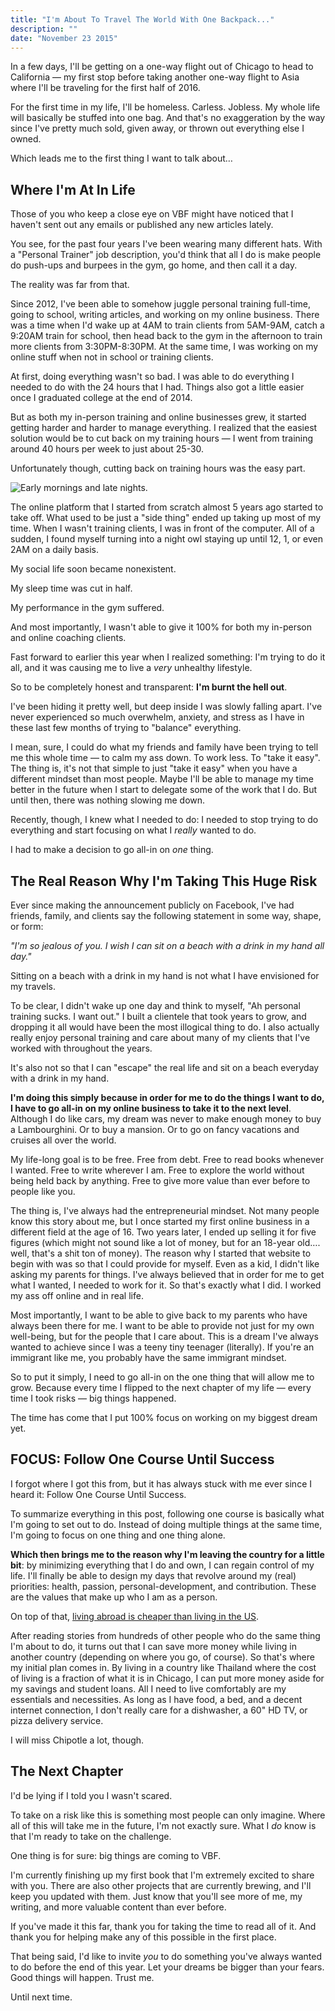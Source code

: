 ```yaml
---
title: "I'm About To Travel The World With One Backpack..."
description: ""
date: "November 23 2015"
---
```


In a few days, I'll be getting on a one-way flight out of Chicago to head to California — my first stop before taking another one-way flight to Asia where I'll be traveling for the first half of 2016.

For the first time in my life, I'll be homeless. Carless. Jobless. My whole life will basically be stuffed into one bag. And that's no exaggeration by the way since I've pretty much sold, given away, or thrown out everything else I owned.

Which leads me to the first thing I want to talk about… 

## Where I'm At In Life

Those of you who keep a close eye on VBF might have noticed that I haven't sent out any emails or published any new articles lately.

You see, for the past four years I've been wearing many different hats. With a "Personal Trainer" job description, you'd think that all I do is make people do push-ups and burpees in the gym, go home, and then call it a day.

The reality was far from that.

Since 2012, I've been able to somehow juggle personal training full-time, going to school, writing articles, and working on my online business. There was a time when I'd wake up at 4AM to train clients from 5AM-9AM, catch a 9:20AM train for school, then head back to the gym in the afternoon to train more clients from 3:30PM-8:30PM. At the same time, I was working on my online stuff when not in school or training clients.

At first, doing everything wasn't so bad. I was able to do everything I needed to do with the 24 hours that I had. Things also got a little easier once I graduated college at the end of 2014.

But as both my in-person training and online businesses grew, it started getting harder and harder to manage everything. I realized that the easiest solution would be to cut back on my training hours — I went from training around 40 hours per week to just about 25-30.

Unfortunately though, cutting back on training hours was the easy part.

<MediaWide>

![Early mornings and late nights.](/img/von-blanco-fitness-life.png)

</MediaWide>

The online platform that I started from scratch almost 5 years ago started to take off. What used to be just a "side thing" ended up taking up most of my time. When I wasn't training clients, I was in front of the computer. All of a sudden, I found myself turning into a night owl staying up until 12, 1, or even 2AM on a daily basis.

My social life soon became nonexistent.

My sleep time was cut in half.

My performance in the gym suffered.

And most importantly, I wasn't able to give it 100% for both my in-person and online coaching clients.

Fast forward to earlier this year when I realized something: I'm trying to do it all, and it was causing me to live a _very_ unhealthy lifestyle.

So to be completely honest and transparent: **I'm burnt the hell out**.

I've been hiding it pretty well, but deep inside I was slowly falling apart. I've never experienced so much overwhelm, anxiety, and stress as I have in these last few months of trying to "balance" everything.

I mean, sure, I could do what my friends and family have been trying to tell me this whole time — to calm my ass down. To work less. To "take it easy". The thing is, it's not that simple to just "take it easy" when you have a different mindset than most people. Maybe I'll be able to manage my time better in the future when I start to delegate some of the work that I do. But until then, there was nothing slowing me down.

Recently, though, I knew what I needed to do: I needed to stop trying to do everything and start focusing on what I _really_ wanted to do.

I had to make a decision to go all-in on _one_ thing.

## The Real Reason Why I'm Taking This Huge Risk

Ever since making the announcement publicly on Facebook, I've had friends, family, and clients say the following statement in some way, shape, or form:

_"I'm so jealous of you. I wish I can sit on a beach with a drink in my hand all day."_

Sitting on a beach with a drink in my hand is not what I have envisioned for my travels.

To be clear, I didn't wake up one day and think to myself, "Ah personal training sucks. I want out." I built a clientele that took years to grow, and dropping it all would have been the most illogical thing to do. I also actually really enjoy personal training and care about many of my clients that I've worked with throughout the years.

It's also not so that I can "escape" the real life and sit on a beach everyday with a drink in my hand.

**I'm doing this simply because in order for me to do the things I want to do, I have to go all-in on my online business to take it to the next level**. Although I do like cars, my dream was never to make enough money to buy a Lambourghini. Or to buy a mansion. Or to go on fancy vacations and cruises all over the world.

My life-long goal is to be free. Free from debt. Free to read books whenever I wanted. Free to write wherever I am. Free to explore the world without being held back by anything. Free to give more value than ever before to people like you.

The thing is, I've always had the entrepreneurial mindset. Not many people know this story about me, but I once started my first online business in a different field at the age of 16. Two years later, I ended up selling it for five figures (which might not sound like a lot of money, but for an 18-year old…. well, that's a shit ton of money). The reason why I started that website to begin with was so that I could provide for myself. Even as a kid, I didn't like asking my parents for things. I've always believed that in order for me to get what I wanted, I needed to work for it. So that's exactly what I did. I worked my ass off online and in real life.

Most importantly, I want to be able to give back to my parents who have always been there for me. I want to be able to provide not just for my own well-being, but for the people that I care about. This is a dream I've always wanted to achieve since I was a teeny tiny teenager (literally). If you're an immigrant like me, you probably have the same immigrant mindset.

So to put it simply, I need to go all-in on the one thing that will allow me to grow. Because every time I flipped to the next chapter of my life — every time I took risks — big things happened.

The time has come that I put 100% focus on working on my biggest dream yet.

## FOCUS: Follow One Course Until Success

I forgot where I got this from, but it has always stuck with me ever since I heard it: Follow One Course Until Success.

To summarize everything in this post, following one course is basically what I'm going to set out to do. Instead of doing multiple things at the same time, I'm going to focus on one thing and one thing alone.

**Which then brings me to the reason why I'm leaving the country for a little bit**: by minimizing everything that I do and own, I can regain control of my life. I'll finally be able to design my days that revolve around my (real) priorities: health, passion, personal-development, and contribution. These are the values that make up who I am as a person.

On top of that, [living abroad is cheaper than living in the US](http://lengstorf.com/cost-of-living-remotely/). 

After reading stories from hundreds of other people who do the same thing I'm about to do, it turns out that I can save more money while living in another country (depending on where you go, of course). So that's where my initial plan comes in. By living in a country like Thailand where the cost of living is a fraction of what it is in Chicago, I can put more money aside for my savings and student loans. All I need to live comfortably are my essentials and necessities. As long as I have food, a bed, and a decent internet connection, I don't really care for a dishwasher, a 60" HD TV, or pizza delivery service.

I will miss Chipotle a lot, though.

## The Next Chapter

I'd be lying if I told you I wasn't scared.

To take on a risk like this is something most people can only imagine. Where all of this will take me in the future, I'm not exactly sure. What I _do_ know is that I'm ready to take on the challenge.

One thing is for sure: big things are coming to VBF.

I'm currently finishing up my first book that I'm extremely excited to share with you. There are also other projects that are currently brewing, and I'll keep you updated with them. Just know that you'll see more of me, my writing, and more valuable content than ever before.

If you've made it this far, thank you for taking the time to read all of it. And thank you for helping make any of this possible in the first place.

That being said, I'd like to invite _you_ to do something you've always wanted to do before the end of this year. Let your dreams be bigger than your fears. Good things will happen. Trust me.

Until next time.